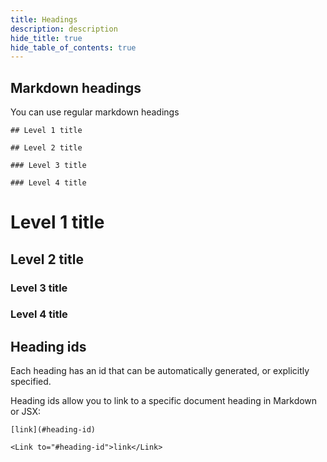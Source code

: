 ```yaml
---
title: Headings
description: description
hide_title: true
hide_table_of_contents: true
---
```


## Markdown headings

You can use regular markdown headings

    ## Level 1 title

    ## Level 2 title

    ### Level 3 title

    ### Level 4 title

# Level 1 title

## Level 2 title

### Level 3 title

### Level 4 title

## Heading ids

Each heading has an id that can be automatically generated, or explicitly specified.

Heading ids allow you to link to a specific document heading in Markdown or JSX:

    [link](#heading-id)

    <Link to="#heading-id">link</Link>
